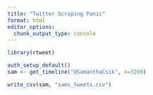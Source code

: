 ```yaml
---
title: "Twitter Scraping Panic"
format: html
editor_options: 
  chunk_output_type: console
---
```


```r
library(rtweet)

auth_setup_default()
sam <- get_timeline("@SamanthaCsik", n=3200)

write_csv(sam, "sams_tweets.csv")
```
